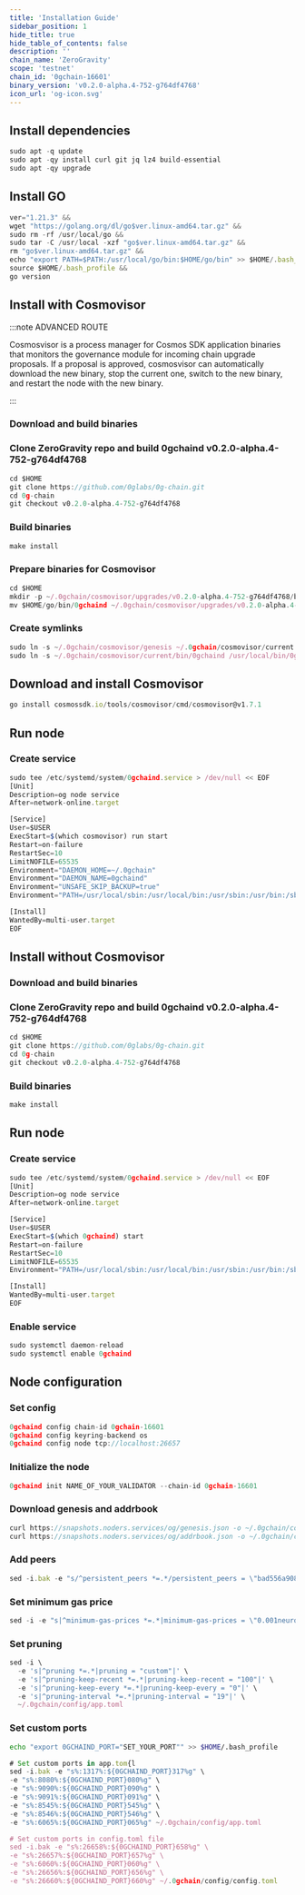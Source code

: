 ```yaml
---
title: 'Installation Guide'
sidebar_position: 1
hide_title: true
hide_table_of_contents: false
description: ''
chain_name: 'ZeroGravity'
scope: 'testnet'
chain_id: '0gchain-16601'
binary_version: 'v0.2.0-alpha.4-752-g764df4768'
icon_url: 'og-icon.svg'
---
```



<PageTitle
  iconUrl="img/og-icon.svg"
  title="ZeroGravity Installation Guide"
  chainId="0gchain-16601"
  version="v0.2.0-alpha.4-752-g764df4768"
/>

## Install dependencies

```js
sudo apt -q update
sudo apt -qy install curl git jq lz4 build-essential
sudo apt -qy upgrade
```

## Install GO

```js
ver="1.21.3" &&
wget "https://golang.org/dl/go$ver.linux-amd64.tar.gz" &&
sudo rm -rf /usr/local/go &&
sudo tar -C /usr/local -xzf "go$ver.linux-amd64.tar.gz" &&
rm "go$ver.linux-amd64.tar.gz" &&
echo "export PATH=$PATH:/usr/local/go/bin:$HOME/go/bin" >> $HOME/.bash_profile &&
source $HOME/.bash_profile &&
go version
```

## Install with Cosmovisor

:::note ADVANCED ROUTE

Cosmosvisor is a process manager for Cosmos SDK application binaries that monitors the governance module for incoming chain upgrade proposals. If a proposal is approved, cosmosvisor can automatically download the new binary, stop the current one, switch to the new binary, and restart the node with the new binary.

:::

### Download and build binaries

### Clone ZeroGravity repo and build 0gchaind v0.2.0-alpha.4-752-g764df4768

```js
cd $HOME
git clone https://github.com/0glabs/0g-chain.git
cd 0g-chain
git checkout v0.2.0-alpha.4-752-g764df4768
```

### Build binaries

```js
make install
```

### Prepare binaries for Cosmovisor

```js
cd $HOME
mkdir -p ~/.0gchain/cosmovisor/upgrades/v0.2.0-alpha.4-752-g764df4768/bin
mv $HOME/go/bin/0gchaind ~/.0gchain/cosmovisor/upgrades/v0.2.0-alpha.4-752-g764df4768/bin/
```

### Create symlinks

```js
sudo ln -s ~/.0gchain/cosmovisor/genesis ~/.0gchain/cosmovisor/current -f
sudo ln -s ~/.0gchain/cosmovisor/current/bin/0gchaind /usr/local/bin/0gchaind -f
```

## Download and install Cosmovisor

```js
go install cosmossdk.io/tools/cosmovisor/cmd/cosmovisor@v1.7.1
```

## Run node

### Create service

```js
sudo tee /etc/systemd/system/0gchaind.service > /dev/null << EOF
[Unit]
Description=og node service
After=network-online.target

[Service]
User=$USER
ExecStart=$(which cosmovisor) run start
Restart=on-failure
RestartSec=10
LimitNOFILE=65535
Environment="DAEMON_HOME=~/.0gchain"
Environment="DAEMON_NAME=0gchaind"
Environment="UNSAFE_SKIP_BACKUP=true"
Environment="PATH=/usr/local/sbin:/usr/local/bin:/usr/sbin:/usr/bin:/sbin:/bin:/usr/games:/usr/local/games:/snap/bin:~/.0gchain/cosmovisor/current/bin"

[Install]
WantedBy=multi-user.target
EOF
```

## Install without Cosmovisor

### Download and build binaries

### Clone ZeroGravity repo and build 0gchaind v0.2.0-alpha.4-752-g764df4768

```js
cd $HOME
git clone https://github.com/0glabs/0g-chain.git
cd 0g-chain
git checkout v0.2.0-alpha.4-752-g764df4768
```

### Build binaries

```js
make install
```

## Run node

### Create service

```js
sudo tee /etc/systemd/system/0gchaind.service > /dev/null << EOF
[Unit]
Description=og node service
After=network-online.target

[Service]
User=$USER
ExecStart=$(which 0gchaind) start
Restart=on-failure
RestartSec=10
LimitNOFILE=65535
Environment="PATH=/usr/local/sbin:/usr/local/bin:/usr/sbin:/usr/bin:/sbin:/bin:/usr/games:/usr/local/games:/snap/bin"

[Install]
WantedBy=multi-user.target
EOF
```

### Enable service

```js
sudo systemctl daemon-reload
sudo systemctl enable 0gchaind
```

## Node configuration

### Set config

```js
0gchaind config chain-id 0gchain-16601
0gchaind config keyring-backend os
0gchaind config node tcp://localhost:26657
```

### Initialize the node

```js
0gchaind init NAME_OF_YOUR_VALIDATOR --chain-id 0gchain-16601
```

### Download genesis and addrbook

```js
curl https://snapshots.noders.services/og/genesis.json -o ~/.0gchain/config/genesis.json
curl https://snapshots.noders.services/og/addrbook.json -o ~/.0gchain/config/addrbook.json
```

### Add peers

```js
sed -i.bak -e "s/^persistent_peers *=.*/persistent_peers = \"bad556a90877c1f73163d2625993352260fd5450@og-t-rpc.noders.services:23856\"/" ~/.0gchain/config/config.toml
```

### Set minimum gas price

```js
sed -i -e "s|^minimum-gas-prices *=.*|minimum-gas-prices = \"0.001neuron\"|" ~/.0gchain/config/app.toml
```

### Set pruning

```js
sed -i \
  -e 's|^pruning *=.*|pruning = "custom"|' \
  -e 's|^pruning-keep-recent *=.*|pruning-keep-recent = "100"|' \
  -e 's|^pruning-keep-every *=.*|pruning-keep-every = "0"|' \
  -e 's|^pruning-interval *=.*|pruning-interval = "19"|' \
  ~/.0gchain/config/app.toml
```

### Set custom ports

```bash
echo "export 0GCHAIND_PORT="SET_YOUR_PORT"" >> $HOME/.bash_profile
```

```js
# Set custom ports in app.tom{l
sed -i.bak -e "s%:1317%:${0GCHAIND_PORT}317%g" \
-e "s%:8080%:${0GCHAIND_PORT}080%g" \
-e "s%:9090%:${0GCHAIND_PORT}090%g" \
-e "s%:9091%:${0GCHAIND_PORT}091%g" \
-e "s%:8545%:${0GCHAIND_PORT}545%g" \
-e "s%:8546%:${0GCHAIND_PORT}546%g" \
-e "s%:6065%:${0GCHAIND_PORT}065%g" ~/.0gchain/config/app.toml

# Set custom ports in config.toml file
sed -i.bak -e "s%:26658%:${0GCHAIND_PORT}658%g" \
-e "s%:26657%:${0GCHAIND_PORT}657%g" \
-e "s%:6060%:${0GCHAIND_PORT}060%g" \
-e "s%:26656%:${0GCHAIND_PORT}656%g" \
-e "s%:26660%:${0GCHAIND_PORT}660%g" ~/.0gchain/config/config.toml
```